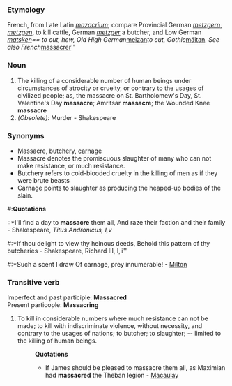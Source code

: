 ===Etymology===
French, from Late Latin ''[[mazacrium]]''; compare Provincial German ''[[metzgern]]'', ''[[metzgen]]'', to kill cattle, German ''[[metzger]]'' a butcher, and Low German ''[[matsken]]== to cut, hew, Old High German ''[[meizan]]'' to cut, Gothic ''[[máitan]]''. See also French ''[[massacrer]]''
===Noun===
#The killing of a considerable number of human beings under circumstances of atrocity or cruelty, or contrary to the usages of civilized people; as, the massacre on St. Bartholomew's Day, St. Valentine's Day '''massacre'''; Amritsar '''massacre'''; the Wounded Knee '''massacre'''
#''(Obsolete):'' Murder - Shakespeare
===Synonyms===
*Massacre, [[butchery]], [[carnage]]
*Massacre denotes the promiscuous slaughter of many who can not make resistance, or much resistance. 
*Butchery refers to cold-blooded cruelty in the killing of men as if they were brute beasts
*Carnage points to slaughter as producing the heaped-up bodies of the slain.
#:'''Quotations'''
::*I'll find a day to '''massacre''' them all, And raze their faction and their family - Shakespeare, ''Titus Andronicus, I,v''
#:*If thou delight to view thy heinous deeds, Behold this pattern of thy butcheries - Shakespeare, Richard III, I,ii''
#:*Such a scent I draw Of carnage, prey innumerable! - [[Milton]]
===Transitive verb===
Imperfect and past participle: '''Massacred'''<br>
Present particople: '''Massacring'''
#To kill in considerable numbers where much resistance can not be made; to kill with indiscriminate violence, without necessity, and contrary to the usages of nations; to butcher; to slaughter; -- limited to the killing of human beings.
#:'''Quotations'''
#:*If James should be pleased to massacre them all, as Maximian had '''massacred''' the Theban legion - [[Macaulay]]